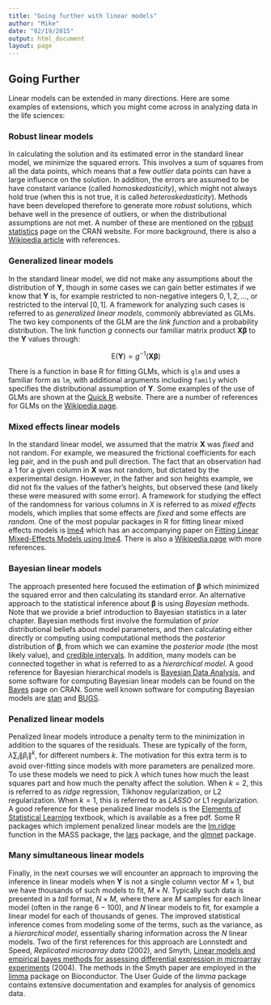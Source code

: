 ```yaml
---
title: "Going further with linear models"
author: "Mike"
date: "02/19/2015"
output: html_document
layout: page
---
```


## Going Further
Linear models can be extended in many directions. Here are some examples of extensions, which you might come across in analyzing data in the life sciences:

### Robust linear models

In calculating the solution and its estimated error in the standard linear model, we minimize the squared errors. This involves a sum of squares from all the data points, which means that a few *outlier* data points can have a large influence on the solution. In addition, the errors are assumed to be have constant variance (called *homoskedasticity*), which might not always hold true (when this is not true, it is called *heteroskedasticity*). Methods have been developed therefore to generate more *robust* solutions, which behave well in the presence of outliers, or when the distributional assumptions are not met. A number of these are mentioned on the [robust statistics](http://cran.r-project.org/web/views/Robust.html) page on the CRAN website. For more background, there is also a [Wikipedia article](http://en.wikipedia.org/wiki/Robust_regression) with references.

### Generalized linear models

In the standard linear model, we did not make any assumptions about the distribution of $\mathbf{Y}$, though in some cases we can gain better estimates if we know that $\mathbf{Y}$ is, for example restricted to non-negative integers $0,1,2,\dots$, or restricted to the interval $[0,1]$. A framework for analyzing such cases is referred to as *generalized linear models*, commonly abbreviated as GLMs. The two key components of the GLM are the *link function* and a probability distribution. The link function $g$ connects our familiar matrix product $\mathbf{X} \boldsymbol{\beta}$ to the $\mathbf{Y}$ values through:

$$ \textrm{E}(\mathbf{Y}) = g^{-1}( \mathbf{X} \boldsymbol{\beta} ) $$

There is a function in base R for fitting GLMs, which is `glm` and uses a familiar form as `lm`, with additional arguments including `family` which specifies the distributional assumption of $\mathbf{Y}$. Some examples of the use of GLMs are shown at the [Quick R](http://www.statmethods.net/advstats/glm.html) website. There are a number of references for GLMs on the [Wikipedia page](http://en.wikipedia.org/wiki/Generalized_linear_model). 

### Mixed effects linear models

In the standard linear model, we assumed that the matrix $\mathbf{X}$ was *fixed* and not random. For example, we measured the frictional coefficients for each leg pair, and in the push and pull direction. The fact that an observation had a $1$ for a given column in $\mathbf{X}$ was not random, but dictated by the experimental design. However, in the father and son heights example, we did not fix the values of the father's heights, but observed these (and likely these were measured with some error). A framework for studying the effect of the randomness for various columns in $X$ is referred to as *mixed effects* models, which implies that some effects are *fixed* and some effects are *random*. One of the most popular packages in R for fitting linear mixed effects models is [lme4](http://lme4.r-forge.r-project.org/) which has an accompanying paper on [Fitting Linear Mixed-Effects Models using lme4](http://arxiv.org/abs/1406.5823). There is also a [Wikipedia page](http://en.wikipedia.org/wiki/Mixed_model) with more references.

### Bayesian linear models

The approach presented here focused the estimation of $\boldsymbol{\beta}$ which minimized the squared error and then calculating its standard error. An alternative approach to the statistical inference about $\boldsymbol{\beta}$ is using *Bayesian* methods. Note that we provide a brief introduction to Bayesian statistics in a later chapter. 
Bayesian methods first involve the formulation of *prior* distributional beliefs about model parameters, and then calculating either directly or computing using computational methods the *posterior* distribution of $\boldsymbol{\beta}$, from which we can examine the *posterior mode* (the most likely value), and [credible intervals](http://en.wikipedia.org/wiki/Credible_interval). In addition, many models can be connected together in what is referred to as a *hierarchical model*. A good reference for Bayesian hierarchical models is [Bayesian Data Analysis](http://www.stat.columbia.edu/~gelman/book/), and some software for computing Bayesian linear models can be found on the [Bayes](http://cran.r-project.org/web/views/Bayesian.html) page on CRAN. Some well known software for computing Bayesian models are [stan](http://mc-stan.org/) and [BUGS](http://www.mrc-bsu.cam.ac.uk/software/bugs/).

### Penalized linear models

Penalized linear models introduce a penalty term to the minimization in addition to the squares of the residuals. These are typically of the form, $\lambda \sum_i \|\beta_i\|^k$, for different numbers $k$. The motivation for this extra term is to avoid over-fitting since models with more parameters are penalized more. To use these models we need to pick $\lambda$ which tunes how much the least squares part and how much the penalty affect the solution. When $k=2$, this is referred to as *ridge* regression, Tikhonov regularization, or L2 regularization. When $k=1$, this is referred to as *LASSO* or L1 regularization. A good reference for these penalized linear models is the [Elements of Statistical Learning](http://statweb.stanford.edu/~tibs/ElemStatLearn/) textbook, which is available as a free pdf. Some R packages which implement penalized linear models are the [lm.ridge](https://stat.ethz.ch/R-manual/R-devel/library/MASS/html/lm.ridge.html) function in the MASS package, the [lars](http://cran.r-project.org/web/packages/lars/index.html) package, and the [glmnet](http://cran.r-project.org/web/packages/glmnet/index.html) package.

### Many simultaneous linear models

Finally, in the next courses we will encounter an approach to improving the inference in linear models when $\mathbf{Y}$ is not a single column vector $M \times 1$, but we have thousands of such models to fit, $M \times N$. Typically such data is presented in a *tall* format, $N \times M$, where there are $M$ samples for each linear model (often in the range $6-100$), and $N$ linear models to fit, for example a linear model for each of thousands of genes. The improved statistical inference comes from modeling some of the terms, such as the variance, as a *hierarchical model*, essentially sharing information across the $N$ linear models.  Two of the first references for this approach are Lonnstedt and Speed, *Replicated microarray data* (2002), and Smyth, [Linear models and empirical bayes methods for assessing differential expression in microarray experiments](http://www.ncbi.nlm.nih.gov/pubmed/16646809) (2004). The methods in the Smyth paper are employed in the [limma](http://www.bioconductor.org/packages/release/bioc/html/limma.html) package on Bioconductor. The User Guide of the *limma* package contains extensive documentation and examples for analysis of genomics data.

